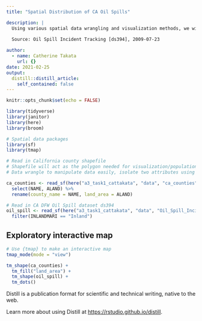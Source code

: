 ```yaml
---
title: "Spatial Distribution of CA Oil Spills"

description: |
  Using various spatial data wrangling and visualization methods, we will explore the California oil spill incidents gathered by the The Office of Spill Prevention   and Response (OSPR) Incident Tracking Database. We will further isolate spills by county in 2008. For the purposes of this database, "incidents" are "discharges   or threatened discharges of petroleum or other deleterious material into the waters of the state."
  
  Source: Oil Spill Incident Tracking [ds394], 2009-07-23

author:
  - name: Catherine Takata
    url: {}
date: 2021-02-25
output:
  distill::distill_article:
    self_contained: false
---
```



```r
knitr::opts_chunk$set(echo = FALSE)

library(tidyverse)
library(janitor)
library(here)
library(broom)

# Spatial data packages
library(sf)
library(tmap)
```

```r
# Read in California county shapefile 
# Shapefile will act as the polygon needed for visualization/population of data 
# Data wrangle to manipulate data easily, isolate two attributes using select() and rename() for better recall 

ca_counties <- read_sf(here("a3_task1_cattakata", "data", "ca_counties", "CA_Counties_TIGER2016.shp")) %>% 
  select(NAME, ALAND) %>% 
  rename(county_name = NAME, land_area = ALAND)
```


```r
# Read in CA DFW Oil Spill dataset ds394
oil_spill <- read_sf(here("a3_task1_cattakata", "data", "Oil_Spill_Incident_Tracking_%5Bds394%5D-shp")) %>% 
  filter(INLANDMARI == "Inland")
```

## Exploratory interactive map 

```r
# Use {tmap} to make an interactive map 
tmap_mode(mode = "view")

tm_shape(ca_counties) +
  tm_fill("land_area") + 
  tm_shape(oil_spill) + 
  tm_dots()

```

Distill is a publication format for scientific and technical writing, native to the web.

Learn more about using Distill at <https://rstudio.github.io/distill>.


